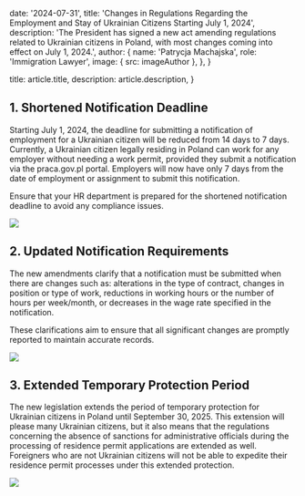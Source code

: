 
  date: '2024-07-31',
  title: 'Changes in Regulations Regarding the Employment and Stay of Ukrainian Citizens Starting July 1, 2024',
  description:
    'The President has signed a new act amending regulations related to Ukrainian citizens in Poland, with most changes coming into effect on July 1, 2024.',
  author: {
    name: 'Patrycja Machajska',
    role: 'Immigration Lawyer',
    image: { src: imageAuthor },
  },
}

  title: article.title,
  description: article.description,
}

## 1. Shortened Notification Deadline

Starting July 1, 2024, the deadline for submitting a notification of employment for a Ukrainian citizen will be reduced from 14 days to 7 days. Currently, a Ukrainian citizen legally residing in Poland can work for any employer without needing a work permit, provided they submit a notification via the praca.gov.pl portal. Employers will now have only 7 days from the date of employment or assignment to submit this notification.

<TopTip>
  Ensure that your HR department is prepared for the shortened notification deadline to avoid any compliance issues.
</TopTip>

![](./graduation.jpg)

## 2. Updated Notification Requirements

The new amendments clarify that a notification must be submitted when there are changes such as: alterations in the type of contract, changes in position or type of work, reductions in working hours or the number of hours per week/month, or decreases in the wage rate specified in the notification.

These clarifications aim to ensure that all significant changes are promptly reported to maintain accurate records.

![](./jars.jpg)

## 3. Extended Temporary Protection Period

The new legislation extends the period of temporary protection for Ukrainian citizens in Poland until September 30, 2025. This extension will please many Ukrainian citizens, but it also means that the regulations concerning the absence of sanctions for administrative officials during the processing of residence permit applications are extended as well. Foreigners who are not Ukrainian citizens will not be able to expedite their residence permit processes under this extended protection.

![](./punch-clock.jpg)